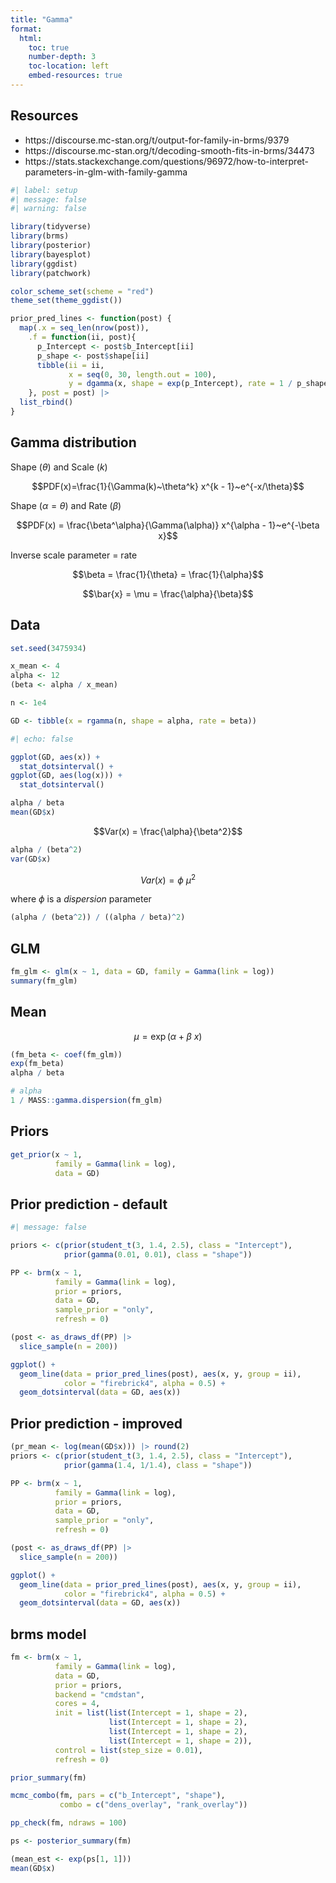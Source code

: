 ```yaml
---
title: "Gamma"
format:
  html:
    toc: true
    number-depth: 3
    toc-location: left
    embed-resources: true
---
```


## Resources

- https://discourse.mc-stan.org/t/output-for-family-in-brms/9379
- https://discourse.mc-stan.org/t/decoding-smooth-fits-in-brms/34473
- https://stats.stackexchange.com/questions/96972/how-to-interpret-parameters-in-glm-with-family-gamma

```r
#| label: setup
#| message: false
#| warning: false

library(tidyverse)
library(brms)
library(posterior)
library(bayesplot)
library(ggdist)
library(patchwork)

color_scheme_set(scheme = "red")
theme_set(theme_ggdist())

prior_pred_lines <- function(post) {
  map(.x = seq_len(nrow(post)),
    .f = function(ii, post){
      p_Intercept <- post$b_Intercept[ii]
      p_shape <- post$shape[ii]
      tibble(ii = ii,
             x = seq(0, 30, length.out = 100),
             y = dgamma(x, shape = exp(p_Intercept), rate = 1 / p_shape))
    }, post = post) |> 
  list_rbind()
}

```

## Gamma distribution

Shape ($\theta$) and Scale ($k$)

$$PDF(x)=\frac{1}{\Gamma(k)~\theta^k} x^{k - 1}~e^{-x/\theta}$$



Shape ($\alpha = \theta$) and Rate ($\beta$)

$$PDF(x) = \frac{\beta^\alpha}{\Gamma(\alpha)} x^{\alpha - 1}~e^{-\beta x}$$

Inverse scale parameter = rate

$$\beta = \frac{1}{\theta} = \frac{1}{\alpha}$$

$$\bar{x} = \mu = \frac{\alpha}{\beta}$$


## Data

```r
set.seed(3475934)

x_mean <- 4
alpha <- 12
(beta <- alpha / x_mean)

n <- 1e4

GD <- tibble(x = rgamma(n, shape = alpha, rate = beta))
```

```r
#| echo: false

ggplot(GD, aes(x)) +
  stat_dotsinterval() +
ggplot(GD, aes(log(x))) +
  stat_dotsinterval()
```


```r
alpha / beta
mean(GD$x)
```

$$Var(x) = \frac{\alpha}{\beta^2}$$

```r
alpha / (beta^2)
var(GD$x)
```

$$Var(x) = \phi~\mu^2$$

where $\phi$ is a *dispersion* parameter

```r
(alpha / (beta^2)) / ((alpha / beta)^2)
```


## GLM 

```r
fm_glm <- glm(x ~ 1, data = GD, family = Gamma(link = log))
summary(fm_glm)
```

## Mean

$$\mu = \exp(\alpha + \beta~x)$$

```r
(fm_beta <- coef(fm_glm))
exp(fm_beta)
alpha / beta

# alpha
1 / MASS::gamma.dispersion(fm_glm)
```


## Priors

```r
get_prior(x ~ 1,
          family = Gamma(link = log),
          data = GD)
```


## Prior prediction - default

```r
#| message: false

priors <- c(prior(student_t(3, 1.4, 2.5), class = "Intercept"),
            prior(gamma(0.01, 0.01), class = "shape"))

PP <- brm(x ~ 1,
          family = Gamma(link = log),
          prior = priors,
          data = GD,
          sample_prior = "only",
          refresh = 0)

(post <- as_draws_df(PP) |> 
  slice_sample(n = 200))

ggplot() +
  geom_line(data = prior_pred_lines(post), aes(x, y, group = ii),
            color = "firebrick4", alpha = 0.5) +
  geom_dotsinterval(data = GD, aes(x))
```


## Prior prediction - improved

```r
(pr_mean <- log(mean(GD$x))) |> round(2)
priors <- c(prior(student_t(3, 1.4, 2.5), class = "Intercept"),
            prior(gamma(1.4, 1/1.4), class = "shape"))

PP <- brm(x ~ 1,
          family = Gamma(link = log),
          prior = priors,
          data = GD,
          sample_prior = "only",
          refresh = 0)

(post <- as_draws_df(PP) |> 
  slice_sample(n = 200))

ggplot() +
  geom_line(data = prior_pred_lines(post), aes(x, y, group = ii),
            color = "firebrick4", alpha = 0.5) +
  geom_dotsinterval(data = GD, aes(x))
```


## brms model

```r
fm <- brm(x ~ 1,
          family = Gamma(link = log),
          data = GD,
          prior = priors,
          backend = "cmdstan",
          cores = 4,
          init = list(list(Intercept = 1, shape = 2),
                      list(Intercept = 1, shape = 2),
                      list(Intercept = 1, shape = 2),
                      list(Intercept = 1, shape = 2)),
          control = list(step_size = 0.01),
          refresh = 0)
```

```r
prior_summary(fm)
```

```r
mcmc_combo(fm, pars = c("b_Intercept", "shape"),
           combo = c("dens_overlay", "rank_overlay"))

pp_check(fm, ndraws = 100)
```


```r
ps <- posterior_summary(fm)
```


```r
(mean_est <- exp(ps[1, 1]))
mean(GD$x)
```

